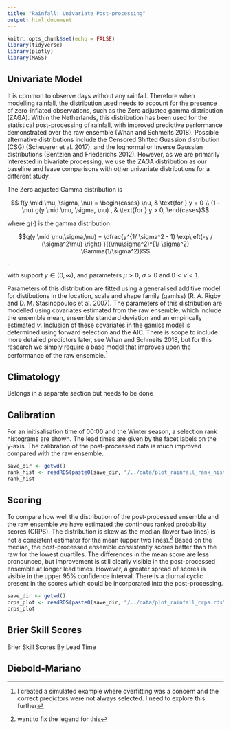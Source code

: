 ```yaml
---
title: "Rainfall: Univariate Post-processing"
output: html_document
---
```


```r
knitr::opts_chunk$set(echo = FALSE)
library(tidyverse)
library(plotly)
library(MASS)
```

## Univariate Model 

It is common to observe days without any rainfall. Therefore when modelling rainfall, the distribution used needs to account for the presence of zero-inflated observations, such as the Zero adjusted gamma distribution (ZAGA). Within the Netherlands, this distribution has been used for the statistical post-processing of rainfall, with improved predictive performance demonstrated over the raw ensemble (Whan and Schmeits 2018). Possible alternative distributions include the Censored Shifted Guassion distribution (CSG) (Scheuerer et al. 2017), and the lognormal or inverse Gaussian distributions (Bentzien and Friederichs 2012). However, as we are primarily interested in bivariate processing, we use the ZAGA distribution as our baseline and leave comparisons with other univariate distributions for a different study.

The Zero adjusted Gamma distribution is 

$$ f(y \mid \mu, \sigma, \nu) = 
\begin{cases} 
    \nu, & \text{for } y = 0 \\
    (1 - \nu) g(y \mid  \mu, \sigma, \nu) , & \text{for } y > 0, 
\end{cases}$$

where $g(\cdot)$ is the gamma distribution

$$g(y \mid \mu,\sigma,\nu) =   \dfrac{y^{1/ \sigma^2 - 1} \exp\left(-y  / (\sigma^2\mu) \right) }{(\mu\sigma^2)^{1/ \sigma^2} \Gamma(1/\sigma^2)}$$,

with support $y \in (0,\infty)$, and parameters $\mu>0$, $\sigma>0$ and $0<\nu<1$.

Parameters of this distribution are fitted using a generalised additive model for distibutions in the location, scale and shape family (gamlss) (R. A. Rigby and D. M. Stasinopoulos et al. 2007). 
The parameters of this distribution are modelled using covariates estimated from the raw ensemble, which include the ensemble mean, ensemble standard deviation and an empirically estimated $\nu$. Inclusion of these covariates in the gamlss model is determined using forward selection and the AIC. There is scope to include more detailed predictors later, see Whan and Schmeits 2018, but for this research we simply require a base model that improves upon the performance of the raw ensemble.^[I created a simulated example where overfitting was a concern and the correct predictors were not always selected. I need to explore this further]

## Climatology 

Belongs in a separate section but needs to be done

## Calibration

For an initisalisation time of 00:00 and the Winter season, a selection rank histograms are shown. The lead times are given by the facet labels on the y-axis. The calibration of the post-processed data is much improved compared with the raw ensemble.

```r
save_dir <- getwd()
rank_hist <- readRDS(paste0(save_dir, "/../data/plot_rainfall_rank_histograms.rds"))
rank_hist
```

## Scoring 

To compare how well the distribution of the post-processed ensemble and the raw ensemble we have estimated the continous ranked probability scores (CRPS). The distribution is skew as the median (lower two lines) is not a consistent estimator for the mean (upper two lines).^[want to fix the legend for this] Based on the median, the post-processed ensemble consistently scores better than the raw for the lowest quartiles. The differences in the mean score are less pronounced, but improvement is still clearly visible in the post-processed ensemble at longer lead times. However, a greater spread of scores is visible in the upper 95% confidence interval. There is a diurnal cyclic present in the scores which could be incorporated into the post-processing. 

```r
save_dir <- getwd()
crps_plot <- readRDS(paste0(save_dir, "/../data/plot_rainfall_crps.rds"))
crps_plot
```

## Brier Skill Scores 

Brier Skill Scores By Lead Time

## Diebold-Mariano



